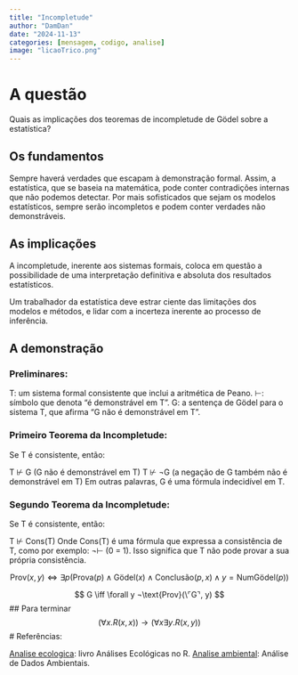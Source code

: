 ```yaml
---
title: "Incompletude"
author: "DamDan"
date: "2024-11-13"
categories: [mensagem, codigo, analise]
image: "licaoTrico.png"
---
```


# A questão
Quais as implicações dos teoremas de incompletude de Gödel sobre a estatística?

## Os fundamentos
Sempre haverá verdades que escapam à demonstração formal.
Assim, a estatística, que se baseia na matemática, pode conter contradições internas que não podemos detectar.
Por mais sofisticados que sejam os modelos estatísticos, sempre serão incompletos e podem conter verdades não demonstráveis.

## As implicações
A incompletude, inerente aos sistemas formais, coloca em questão a possibilidade de uma interpretação definitiva e absoluta dos resultados estatísticos.

Um trabalhador da estatística deve estrar ciente das limitações dos modelos e métodos, e lidar com a incerteza inerente ao processo de inferência.

## A demonstração

### Preliminares:

T: um sistema formal consistente que inclui a aritmética de Peano.
⊢: símbolo que denota "é demonstrável em T".
G: a sentença de Gödel para o sistema T, que afirma "G não é demonstrável em T".

### Primeiro Teorema da Incompletude:

Se T é consistente, então:

T ⊬ G (G não é demonstrável em T)
T ⊬ ¬G (a negação de G também não é demonstrável em T)
Em outras palavras, G é uma fórmula indecidível em T.

### Segundo Teorema da Incompletude:

Se T é consistente, então:

T ⊬ Cons(T)
Onde Cons(T) é uma fórmula que expressa a consistência de T, como por exemplo: ¬⊢ (0 = 1). Isso significa que T não pode provar a sua própria consistência.


$$
\text{Prov}(x, y) \iff \exists p (\text{Prova}(p) \land \text{Gödel}(x) \land \text{Conclusão}(p, x) \land y = \text{NumGödel}(p))
$$

$$
G \iff \forall y ¬\text{Prov}(\⌜G⌝, y)
$$
## Para terminar
$$  (∀x. R(x,x)) → (∀x∃y. R(x,y)) $$
# Referências:

[Analise ecologica](https://analises-ecologicas.com/): livro Análises Ecológicas no R.
[Analise ambiental](https://lhmet.github.io/adar-ebook/): Análise de Dados Ambientais.
